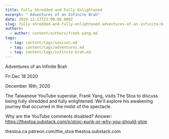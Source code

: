 ```yaml
---
title: Fully Shredded and Fully Enlightened
excerpt: " Adventures of an Infinite Brah"
date: 2020-12-17T23:00:00.000Z
slug: fully-shredded-and-fully-enlightened-adventures-of-an-infinite-brah
authors:
  - author: content/authors/frank-yang.md
tags:
  - tag: content/tags/session.md
  - tag: content/tags/adventures.md
  - tag: content/tags/infinite-brah.md
---
```




 Adventures of an Infinite Brah

Fri Dec 18 2020

December 18th, 2020

The Taiwanese YouTube superstar, Frank Yang, visits The Stoa to discuss being fully shredded and fully enlightened. We'll explore his awakening journey that occurred in the midst of the spectacle. 

Why are the YouTube comments disabled? Answer: https://thestoa.substack.com/p/stoic-punk-or-why-you-should-stop

thestoa.ca
patreon.com/the_stoa
thestoa.substack.com


